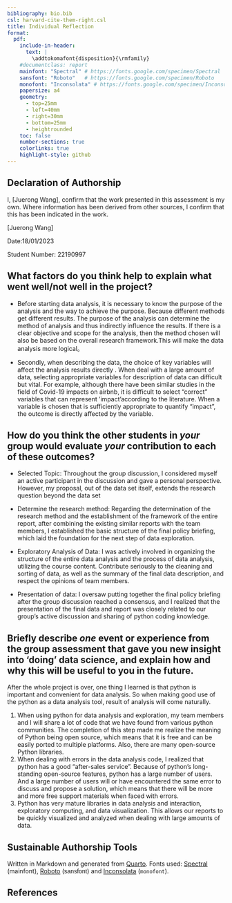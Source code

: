 ---
bibliography: bio.bib
csl: harvard-cite-them-right.csl
title: Individual Reflection
format: 
  pdf:
    include-in-header:
      text: |
        \addtokomafont{disposition}{\rmfamily}
    #documentclass: report
    mainfont: "Spectral" # https://fonts.google.com/specimen/Spectral
    sansfont: "Roboto"   # https://fonts.google.com/specimen/Roboto
    monofont: "Inconsolata" # https://fonts.google.com/specimen/Inconsolata
    papersize: a4
    geometry:
      - top=25mm
      - left=40mm
      - right=30mm
      - bottom=25mm
      - heightrounded
    toc: false
    number-sections: true
    colorlinks: true
    highlight-style: github
---

## Declaration of Authorship {.unnumbered .unlisted}

I, \[Juerong Wang\], confirm that the work presented in this assessment is my own. Where information has been derived from other sources, I confirm that this has been indicated in the work.

\[Juerong Wang\]

Date:18/01/2023

Student Number: 22190997

## What factors do you think help to explain what went well/not well in the project?

-   Before starting data analysis, it is necessary to know the purpose of the analysis and the way to achieve the purpose. Because different methods get different results. The purpose of the analysis can determine the method of analysis and thus indirectly influence the results. If there is a clear objective and scope for the analysis, then the method chosen will also be based on the overall research framework.This will make the data analysis more logical。

-   Secondly, when describing the data, the choice of key variables will affect the analysis results directly . When deal with a large amount of data, selecting appropriate variables for description of data can difficult but vital. For example, although there have been similar studies in the field of Covid-19 impacts on airbnb, it is difficult to select "correct" variables that can represent 'impact'according to the literature. When a variable is chosen that is sufficiently appropriate to quantify "impact", the outcome is directly affected by the variable.

## How do you think the other students in *your* group would evaluate *your* contribution to each of these outcomes?

-   Selected Topic: Throughout the group discussion, I considered myself an active participant in the discussion and gave a personal perspective. However, my proposal, out of the data set itself, extends the research question beyond the data set

-   Determine the research method: Regarding the determination of the research method and the establishment of the framework of the entire report, after combining the existing similar reports with the team members, I established the basic structure of the final policy briefing, which laid the foundation for the next step of data exploration.

-   Exploratory Analysis of Data: I was actively involved in organizing the structure of the entire data analysis and the process of data analysis, utilizing the course content. Contribute seriously to the cleaning and sorting of data, as well as the summary of the final data description, and respect the opinions of team members.

-   Presentation of data: I oversaw putting together the final policy briefing after the group discussion reached a consensus, and I realized that the presentation of the final data and report was closely related to our group's active discussion and sharing of python coding knowledge.

## Briefly describe *one* event or experience from the group assessment that gave you new insight into 'doing' data science, and explain how and why this will be useful to you in the future.

After the whole project is over, one thing I learned is that python is important and convenient for data analysis. So when making good use of the python as a data analysis tool, result of analysis will come naturally.

1.  When using python for data analysis and exploration, my team members and I will share a lot of code that we have found from various python communities. The completion of this step made me realize the meaning of Python being open source, which means that it is free and can be easily ported to multiple platforms. Also, there are many open-source Python libraries.
2.  When dealing with errors in the data analysis code, I realized that python has a good "after-sales service". Because of python's long-standing open-source features, python has a large number of users. And a large number of users will or have encountered the same error to discuss and propose a solution, which means that there will be more and more free support materials when faced with errors.
3.  Python has very mature libraries in data analysis and interaction, exploratory computing, and data visualization. This allows our reports to be quickly visualized and analyzed when dealing with large amounts of data.

## Sustainable Authorship Tools

Written in Markdown and generated from [Quarto](https://quarto.org/). Fonts used: [Spectral](https://fonts.google.com/specimen/Spectral) (mainfont), [Roboto](https://fonts.google.com/specimen/Roboto) ([sansfont]{style="font-family:Sans-Serif;"}) and [Inconsolata](https://fonts.google.com/specimen/Inconsolata) (`monofont`).

## References
